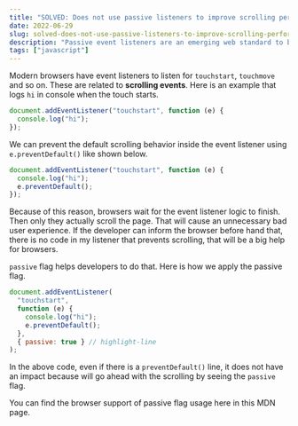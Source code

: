 ```yaml
---
title: "SOLVED: Does not use passive listeners to improve scrolling performance"
date: 2022-06-29
slug: solved-does-not-use-passive-listeners-to-improve-scrolling-performance
description: "Passive event listeners are an emerging web standard to boost scroll performance. Developers can use it to inform browsers to go ahead with scrolling without waiting for the event listener to finish."
tags: ["javascript"]
---
```



Modern browsers have event listeners to listen for `touchstart`, `touchmove` and so on. These are related to **scrolling events**. Here is an example that logs `hi` in console when the touch starts.

```javascript
document.addEventListener("touchstart", function (e) {
  console.log("hi");
});
```

We can prevent the default scrolling behavior inside the event listener using `e.preventDefault()` like shown below.

```javascript
document.addEventListener("touchstart", function (e) {
  console.log("hi");
  e.preventDefault();
});
```

Because of this reason, browsers wait for the event listener logic to finish. Then only they actually scroll the page. That will cause an unnecessary bad user experience. If the developer can inform the browser before hand that, there is no code in my listener that prevents scrolling, that will be a big help for browsers.

`passive` flag helps developers to do that. Here is how we apply the passive flag.

```javascript
document.addEventListener(
  "touchstart",
  function (e) {
    console.log("hi");
    e.preventDefault();
  },
  { passive: true } // highlight-line
);
```

In the above code, even if there is a `preventDefault()` line, it does not have an impact because will go ahead with the scrolling by seeing the `passive` flag.

You can find the browser support of passive flag usage here in this <Olink link="https://developer.mozilla.org/en-US/docs/Web/API/EventTarget/addEventListener#browser_compatibility">
MDN page</Olink>.
